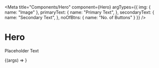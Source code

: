 
<Meta
    title="Components/Hero"
    component={Hero}
    argTypes={{
        img: {
            name: "Image"
        },
        primaryText: {
            name: "Primary Text",
        },
        secondaryText: {
            name: "Secondary Text",
        },
        noOfBtns: {
            name: "No. of Buttons"
        }
    }}
/>

# Hero

Placeholder Text

<Canvas>
    <Story
        name="Home"
        args={{}}>
        {(args) => <Hero {...args} />}
    </Story>
</Canvas>

<ArgsTable of={Hero} />